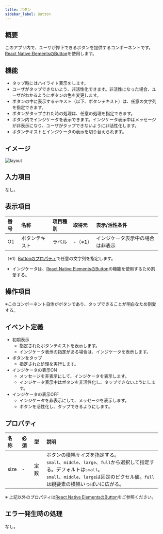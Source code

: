 ```yaml
---
title: ボタン
sidebar_label: Button
---
```

## 概要

このアプリ内で、ユーザが押下できるボタンを提供するコンポーネントです。
[React Native ElementsのButton](https://reactnativeelements.com/docs/button/)を使用します。

## 機能

- タップ時にはハイライト表示をします。
- ユーザがタップできないよう、非活性化できます。非活性になった場合、ユーザがわかるようにボタンの色を変更します。
- ボタンの中に表示するテキスト（以下、ボタンテキスト）は、任意の文字列を指定できます。
- ボタンがタップされた時の処理は、任意の処理を指定できます。
- ボタン内でインジケータを表示できます。インジケータ表示中はメッセージが非表示になり、ユーザがタップできないように非活性化します。
- ボタンテキストとインジケータの表示を切り替えられます。

## イメージ

![layout](./layout.drawio.png)

## 入力項目

なし。

## 表示項目

| 番号 | 名称          | 項目種別    | 取得元               | 表示/活性条件                                 |
|:----|:--------------|:-----------|:--------------------|:--------------------------------------------|
| O1  | ボタンテキスト   | ラベル     | -（※1）               | インジケータ表示中の場合は非表示                |
（※1）[Buttonのプロパティ](https://reactnativeelements.com/docs/button/#title)で任意の文字列を指定します。

- インジケータは、[React Native ElementsのButton](https://reactnativeelements.com/docs/button/)の機能を使用するため割愛する。

## 操作項目

※このコンポーネント自体がボタンであり、タップできることが明白なため割愛する。

## イベント定義

- 初期表示
  - 指定されたボタンテキストを表示します。
  - インジケータ表示の指定がある場合は、インジケータを表示します。
- ボタンをタップ
  - 指定された処理を実行します。
- インジケータの表示ON
  - メッセージを非表示にして、インジケータを表示します。
  - インジケータ表示中はボタンを非活性化し、タップできないようにします。
- インジケータの表示OFF
  - インジケータを非表示にして、メッセージを表示します。
  - ボタンを活性化し、タップできるようにします。

## プロパティ

| 名称           | 必須 | 型     | 説明                                                   |
|:--------------|:-----|:-------|:------------------------------------------------------|
| size          | -    | 定数   | ボタンの横幅サイズを指定する。<br />`small`、`middle`、`large`、`full`から選択して指定する。デフォルトは`small`。<br />`small`、`middle`、`large`は固定のピクセル値。`full`は親要素の横幅いっぱいに広がる。 |

※ 上記以外のプロパティは[React Native ElementsのButton](https://reactnativeelements.com/docs/button/#props)をご参照ください。

## エラー発生時の処理

なし。
